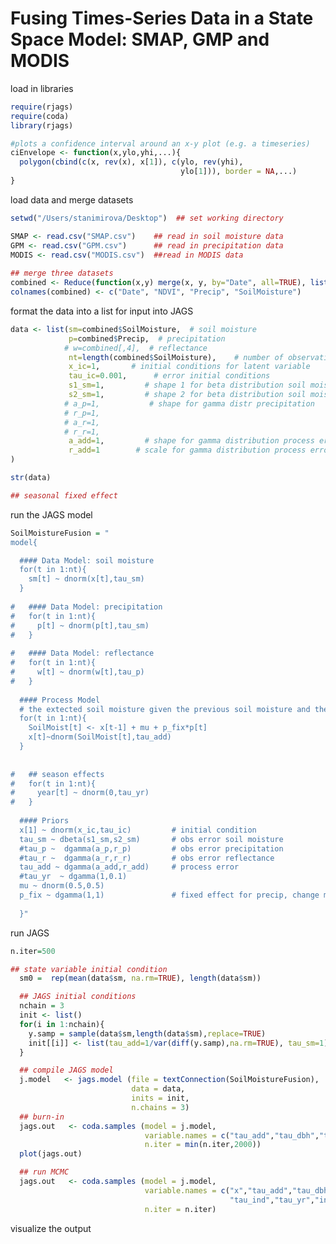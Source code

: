 Fusing Times-Series Data in a State Space Model: SMAP, GMP and MODIS
========================================================================

load in libraries

```r
require(rjags)
require(coda)
library(rjags)
```


```r
#plots a confidence interval around an x-y plot (e.g. a timeseries)
ciEnvelope <- function(x,ylo,yhi,...){
  polygon(cbind(c(x, rev(x), x[1]), c(ylo, rev(yhi),
                                      ylo[1])), border = NA,...) 
}
```

load data and merge datasets
```r
setwd("/Users/stanimirova/Desktop")  ## set working directory 

SMAP <- read.csv("SMAP.csv")    ## read in soil moisture data 
GPM <- read.csv("GPM.csv")      ## read in precipitation data 
MODIS <- read.csv("MODIS.csv")  ##read in MODIS data 
    
## merge three datasets
combined <- Reduce(function(x,y) merge(x, y, by="Date", all=TRUE), list(SMAP, GPM, MODIS))
colnames(combined) <- c("Date", "NDVI", "Precip", "SoilMoisture")

```


format the data into a list for input into JAGS

```r
data <- list(sm=combined$SoilMoisture,  # soil moisture 
             p=combined$Precip,  # precipitation
            # w=combined[,4],  # reflectance
             nt=length(combined$SoilMoisture),    # number of observations over time
             x_ic=1,       # initial conditions for latent variable
             tau_ic=0.001,      # error initial conditions
             s1_sm=1,         # shape 1 for beta distribution soil moisture
             s2_sm=1,         # shape 2 for beta distribution soil moisture
            # a_p=1,           # shape for gamma distr precipitation 
            # r_p=1,         
            # a_r=1, 
            # r_r=1,          
             a_add=1,         # shape for gamma distribution process error 
             r_add=1        # scale for gamma distribution process error
)        

str(data)

## seasonal fixed effect 

```

run the JAGS model

```r

SoilMoistureFusion = "
model{

  #### Data Model: soil moisture
  for(t in 1:nt){
    sm[t] ~ dnorm(x[t],tau_sm)
  }
  
#   #### Data Model: precipitation
#   for(t in 1:nt){
#     p[t] ~ dnorm(p[t],tau_sm)
#   }
  
#   #### Data Model: reflectance
#   for(t in 1:nt){
#     w[t] ~ dnorm(w[t],tau_p)
#   }
  
  #### Process Model
  # the extected soil moisture given the previous soil moisture and the precipitation and reflectance
  for(t in 1:nt){
    SoilMoist[t] <- x[t-1] + mu + p_fix*p[t]
    x[t]~dnorm(SoilMoist[t],tau_add)
  }
  
  
#   ## season effects
#   for(t in 1:nt){
#     year[t] ~ dnorm(0,tau_yr)
#   }
  
  #### Priors
  x[1] ~ dnorm(x_ic,tau_ic)         # initial condition
  tau_sm ~ dbeta(s1_sm,s2_sm)       # obs error soil moisture
  #tau_p ~  dgamma(a_p,r_p)         # obs error precipitation
  #tau_r ~  dgamma(a_r,r_r)         # obs error reflectance
  tau_add ~ dgamma(a_add,r_add)     # process error 
  #tau_yr  ~ dgamma(1,0.1)
  mu ~ dnorm(0.5,0.5)
  p_fix ~ dgamma(1,1)               # fixed effect for precip, change model later
  
  }"
```


run JAGS

```r
n.iter=500  

## state variable initial condition
  sm0 =  rep(mean(data$sm, na.rm=TRUE), length(data$sm))

  ## JAGS initial conditions
  nchain = 3
  init <- list()
  for(i in 1:nchain){
    y.samp = sample(data$sm,length(data$sm),replace=TRUE)
    init[[i]] <- list(tau_add=1/var(diff(y.samp),na.rm=TRUE), tau_sm=1)
  }

  ## compile JAGS model
  j.model   <- jags.model (file = textConnection(SoilMoistureFusion),
                           data = data,
                           inits = init,
                           n.chains = 3)
  ## burn-in
  jags.out   <- coda.samples (model = j.model,
                              variable.names = c("tau_add","tau_dbh","tau_inc","mu","tau_ind","tau_yr"),
                              n.iter = min(n.iter,2000))
  plot(jags.out)

  ## run MCMC
  jags.out   <- coda.samples (model = j.model,
                              variable.names = c("x","tau_add","tau_dbh","tau_inc","mu",
                                                 "tau_ind","tau_yr","ind","year"),
                              n.iter = n.iter)

```
visualize the output
